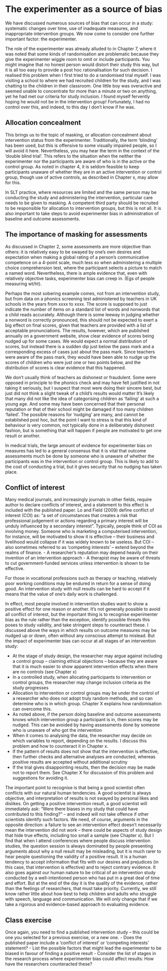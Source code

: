 # The experimenter as a source of bias

We have discussed numerous sources of bias that can occur in a study: systematic changes over time, use of inadequate measures, and inappropriate intervention groups. We now come to consider one further important factor: the experimenter.

The role of the experimenter was already alluded to in Chapter 7, where it was noted that some kinds of randomisation are problematic because they give the experimenter wiggle room to omit or include participants. You might imagine that no honest person would distort their study this way, but it is all too easy to provide a post hoc rationalisation for such decision. I realised this problem when I first tried to do a randomised trial myself. I was visiting a school to where we had recruited children for the study, and I was chatting to the children in their classroom. One little boy was overactive and seemed unable to concentrate for more than a minute or two on anything, yet he had met our criteria for study inclusion. I found myself fervently hoping he would not be in the intervention group! Fortunately, I had no control over this, and indeed, to this day I don't know if he was. 

## Allocation concealment

This brings us to the topic of masking, or allocation concealment about intervention status from the experimenter. Traditionally, the term 'blinding' has been used, but this is offensive to some visually impaired people, so I will avoid it here. Nevertheless, you may hear the term in the context of the 'double blind trial'. This refers to the situation when the neither the experimenter nor the participants are aware of who is in the active or the control group. As noted in chapter 4, it is seldom feasible to keep participants unaware of whether they are in an active intervention or control group, though use of active controls, as described in Chapter x, may allow for this.

In SLT practice, where resources are limited and the same person may be conducting the study and administering the intervention, particular care needs to be given to masking. A competent third party should be recruited to be responsible for allocation to intervention groups, but this is not all. It is also important to take steps to avoid experimenter bias in administration of baseline and outcome assessments. 

## The importance of masking for assessments

As discussed in Chapter 2, some assessments are more objective than others: it is relatively easy to be swayed by one's own desires and expectation when making a global rating of a person's communicative competence on a 4-point scale, much less so when administering a multiple choice comprehension test, where the participant selects a picture to match a named word. Nevertheless, there is ample evidence that, even with relatively objective tasks, experimenter bias can creep in. (Egs of people measuring wt/ht). 

Perhaps the most sobering example comes, not from an intervention study, but from data on a phonics screening test administered by teachers in UK schools in the years from xxxx to xxxx. The score is supposed to just indicate the number of items on a standard list of words and nonwords that a child reads accurately. Although there is some leeway in judging whether a nonword is correctly pronounced, this should not be expected to exert a big effect on final scores, given that teachers are provided with a list of acceptable pronunciations. The results, however, which are published annually on a government website, show clear evidence of scores being nudged up for some cases. We would expect a normal distribution of scores, but instead there is a sudden dip just below the pass mark and a corresponding excess of cases just about the pass mark. Since teachers were aware of the pass mark, they would have been able to nudge up the scores of children who were just one or two points below, and the distribution of scores is clear evidence that this happened. 

We don't usually think of teachers as dishonest or fraudulent. Some were opposed in principle to the phonics check and may have felt justified in not taking it seriously, but I suspect that most were doing their sincere best, but just did not think a slight tweak of a child's results would matter It's likely that many did not like the idea of categorising children as 'failing' at such a young age. And some may have been concerned that their personal reputation or that of their school might be damaged if too many children 'failed'. The possible reasons for 'nudging' are many, and cannot be established post hoc, but the point I want to stress is that this kind of behaviour is very common, not typically done in a deliberately dishonest fashion, but is something that will happen if people are motivated to get one result or another.

In medical trials, the large amount of evidence for experimenter bias on measures has led to a general consensus that it is vital that outcome assessments much be done by someone who is unaware of whether the participants was in the intervention or control group. This is likely to add to the cost of conducting a trial, but it gives security that no nudging has taken place.

## Conflict of interest 

Many medical journals, and increasingly journals in other fields, require author to declare conflicts of interest, and a statement to this effect is included with the published paper. Lo and Field (2009) define conflict of interest (COI) as:
"a set of circumstances that creates a risk that professional judgement or actions regarding a primary interest will be unduly influenced by a secondary interest”.
Typically, people think of COI as involving money. Someone who is marketing a computerised intervention, for instance, will be motivated to show it is effective – their business and livelihood would collapse if it was widely known to be useless. But COI – also sometimes referred to as 'competing interests' – extend beyond the realms of finance. 
-	A researcher's reputation may depend heavily on their invention of an intervention approach
-	A therapist may be aware of threats to cut government-funded services unless intervention is shown to be effective. 

For those in vocational professions such as therapy or teaching, relatively poor working conditions may be endured in return for a sense of doing good. An intervention study with null results can be hard to accept if it means that the value of one's daily work is challenged. 

In effect, most people involved in intervention studies want to show a positive effect for one reason or another. It's not generally possible to avoid all conflict of interest, but the important thing is to recognise experimenter bias as the rule rather than the exception, identify possible threats this poses to study validity, and  take stringent steps to counteract these.  I discussed above the ways in which results on outcome measures may be nudged up or down, often without any conscious attempt to mislead. But the impact of experimenter bias can occur at all stages of an intervention study:

-	At the stage of study design, the researcher may argue against including a control group – claiming ethical objections – because they are aware that it is much easier to show apparent intervention effects when there are no controls (see Chapter x)
-	In a controlled study, when allocating participants to intervention or control groups, the researcher may change inclusion criteria as the study progresses
-	Allocation to intervention or control groups may be under the control of a researcher who does not adopt truly random methods, and so can determine who is in which group. Chapter X explains how randomisation can overcome this.
-	As noted above, if the person doing baseline and outcome assessments knows which intervention group a participant is in, then scores may be nudged. This can be avoided by having assessments done by someone who is unaware of who got the intervention
-	When it comes to analysing the data, the researcher may decide on which variables to report, depending on the results. I discuss this problem and how to counteract it in Chapter x.
-	If the pattern of results does not show that the intervention is effective, then further checks and alternative analyses are conducted, whereas positive results are accepted without additional scrutiny 
-	If the trial gives disappointing results, then the decision may be made not to report them. See Chapter X for discussion of this problem and suggestions for avoiding it.

The important point to recognise is that being a good scientist often conflicts with our natural human tendencies. A good scientist is always objective, and interpretation of results is not swayed by personal likes and dislikes. On getting a positive intervention result, a good scientist will immediately ask: "Were there biases in my study that could have contributed to this finding?" – and indeed will not take offence if other scientists identify such factors. We need, of course, arguments in the opposite direction: a failure to see an intervention effect doesn't necessarily mean the intervention did not work – there could be aspects of study design that hide true effects, including too small a sample (see Chapter x). But I find that when I attend conferences where people discuss intervention studies, the question session is always dominated by people presenting arguments about why a null result may be misleading, but it is much rarer to hear people questioning the validity of a positive result. It is a human tendency to accept information that fits with our desires and prejudices (in this case, that intervention is effective) and to reject contrary evidence. It also goes against our human nature to be critical of an intervention study conducted by a well-intentioned person who has put in a great deal of time and effort. But at the end of the day it is the quality of the evidence, rather than the feelings of researchers, that must take priority. Currently, we still know rather little about how best to help children and adults who struggle with speech, language and communication. We will only change that if we take a rigorous and evidence-based approach to evaluating evidence.

## Class exercise

Once again, you need to find a published intervention study – this could be one you selected for a previous exercise, or a new one.
-	Does the published paper include a 'conflict of interest' or 'competing interests' statement? 
-	List the possible factors that might lead the experimenter to be biased in favour of finding a positive result
-	Consider the list of stages in the research process where experimenter bias could affect results: How have the researchers counteracted these?
